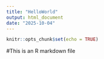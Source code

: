 ```yaml
---
title: "HelloWorld"
output: html_document
date: "2025-10-04"
---
```


```r
knitr::opts_chunk$set(echo = TRUE)
```
#This is an R markdown file